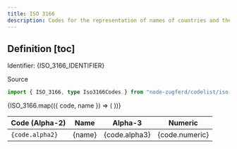 ```yaml
---
title: ISO 3166
description: Codes for the representation of names of countries and their subdivisions
---
```



## Definition [toc]

Identifier: <span className="text-fd-muted-foreground">{ISO_3166_IDENTIFIER}</span>

<div className="w-fit">
  <Link
    href="https://www.iso.org/obp/ui/#search"
    target="_blank"
  >
    Source
  </Link>
</div>

```ts
import { ISO_3166, type Iso3166Codes } from "node-zugferd/codelist/iso.3166";
```

<table>
  <thead>
    <tr>
      <th>Code (Alpha-2)</th>
      <th>Name</th>
      <th>Alpha-3</th>
      <th>Numeric</th>
    </tr>
  </thead>
  <tbody>
    {ISO_3166.map(({ code, name }) => (
      <tr key={code.alpha2}>
        <td>
          <code>{code.alpha2}</code>
        </td>
        <td>{name}</td>
        <td>{code.alpha3}</td>
        <td>{code.numeric}</td>
      </tr>
    ))}
  </tbody>
</table>
